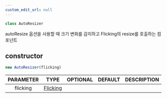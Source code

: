 ```yaml
---
custom_edit_url: null
---
```


```ts
class AutoResizer
```

<div>

</div>

autoResize 옵션을 사용할 때 크기 변화를 감지하고 Flicking의 resize를 호출하는 컴포넌트

## constructor
```ts
new AutoResizer(flicking)
```

<div>

</div>

|PARAMETER|TYPE|OPTIONAL|DEFAULT|DESCRIPTION|
|:---:|:---:|:---:|:---:|:---:|
|flicking|[Flicking](Flicking)||||

